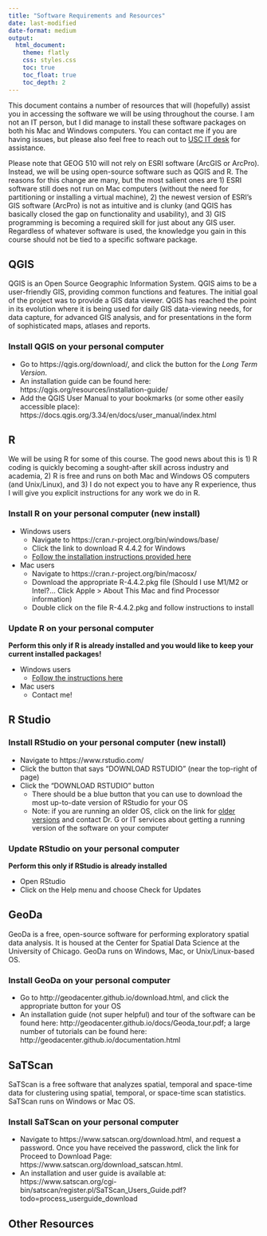 ```yaml
---
title: "Software Requirements and Resources"
date: last-modified
date-format: medium
output: 
  html_document:
    theme: flatly
    css: styles.css
    toc: true
    toc_float: true
    toc_depth: 2
---
```


This document contains a number of resources that will (hopefully) assist you in accessing the software we will be using throughout the course. I am not an IT person, but I did manage to install these software packages on both his Mac and Windows computers. You can contact me if you are having issues, but please also feel free to reach out to [USC IT desk](https://sc.edu/about/offices_and_divisions/division_of_information_technology/contact/index.php) for assistance.

Please note that GEOG 510 will not rely on ESRI software (ArcGIS or ArcPro). Instead, we will be using open-source software such as QGIS and R. The reasons for this change are many, but the most salient ones are 1) ESRI software still does not run on Mac computers (without the need for partitioning or installing a virtual machine), 2) the newest version of ESRI's GIS software (ArcPro) is not as intuitive and is clunky (and QGIS has basically closed the gap on functionality and usability), and 3) GIS programming is becoming a required skill for just about any GIS user. Regardless of whatever software is used, the knowledge you gain in this course should not be tied to a specific software package.

## QGIS

QGIS is an Open Source Geographic Information System. QGIS aims to be a user-friendly GIS, providing common functions and features. The initial goal of the project was to provide a GIS data viewer. QGIS has reached the point in its evolution where it is being used for daily GIS data-viewing needs, for data capture, for advanced GIS analysis, and for presentations in the form of sophisticated maps, atlases and reports.

### Install QGIS on your personal computer

-   Go to https://qgis.org/download/, and click the button for the *Long Term Version*.
-   An installation guide can be found here: https://qgis.org/resources/installation-guide/
-   Add the QGIS User Manual to your bookmarks (or some other easily accessible place): https://docs.qgis.org/3.34/en/docs/user_manual/index.html

## R

We will be using R for some of this course. The good news about this is 1) R coding is quickly becoming a sought-after skill across industry and academia, 2) R is free and runs on both Mac and Windows OS computers (and Unix/Linux), and 3) I do not expect you to have any R experience, thus I will give you explicit instructions for any work we do in R.

### Install R on your personal computer (**new install**)

-   Windows users
    -   Navigate to https://cran.r-project.org/bin/windows/base/\
    -   Click the link to download R 4.4.2 for Windows\
    -   [Follow the installation instructions provided here](https://cran.r-project.org/bin/windows/base/README.R-4.3.1)
-   Mac users
    -   Navigate to https://cran.r-project.org/bin/macosx/
    -   Download the appropriate R-4.4.2.pkg file (Should I use M1/M2 or Intel?... Click Apple \> About This Mac and find Processor information)
    -   Double click on the file R-4.4.2.pkg and follow instructions to install

### Update R on your personal computer

**Perform this only if R is already installed and you would like to keep your current installed packages!**

-   Windows users
    -   [Follow the instructions here](https://www.r-statistics.com/2013/03/updating-r-from-r-on-windows-using-the-installr-package/)
-   Mac users
    -   Contact me!

## R Studio

### Install RStudio on your personal computer (**new install**)

-   Navigate to https://www.rstudio.com/\
-   Click the button that says “DOWNLOAD RSTUDIO” (near the top-right of page)\
-   Click the “DOWNLOAD RSTUDIO” button
    -   There should be a blue button that you can use to download the most up-to-date version of RStudio for your OS
    -   Note: if you are running an older OS, click on the link for [older versions](https://www.rstudio.com/products/rstudio/older-versions/) and contact Dr. G or IT services about getting a running version of the software on your computer

### Update RStudio on your personal computer

**Perform this only if RStudio is already installed**

-   Open RStudio\
-   Click on the Help menu and choose Check for Updates

## GeoDa

GeoDa is a free, open-source software for performing exploratory spatial data analysis. It is housed at the Center for Spatial Data Science at the University of Chicago. GeoDa runs on Windows, Mac, or Unix/Linux-based OS.

### Install GeoDa on your personal computer

-   Go to http://geodacenter.github.io/download.html, and click the appropriate button for your OS
-   An installation guide (not super helpful) and tour of the software can be found here: http://geodacenter.github.io/docs/Geoda_tour.pdf; a large number of tutorials can be found here: http://geodacenter.github.io/documentation.html

## SaTScan

SaTScan is a free software that analyzes spatial, temporal and space-time data for clustering using spatial, temporal, or space-time scan statistics. SaTScan runs on Windows or Mac OS.

### Install SaTScan on your personal computer

-   Navigate to https://www.satscan.org/download.html, and request a password. Once you have received the password, click the link for Proceed to Download Page: https://www.satscan.org/download_satscan.html.
-   An installation and user guide is available at: https://www.satscan.org/cgi-bin/satscan/register.pl/SaTScan_Users_Guide.pdf?todo=process_userguide_download

## Other Resources

### 
